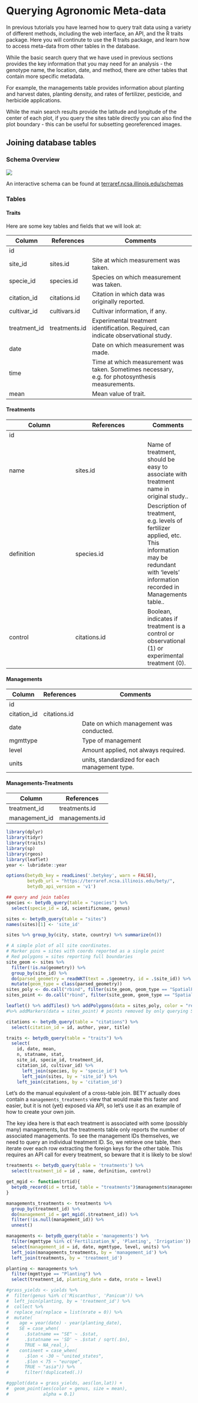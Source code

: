 # Querying Agronomic Meta-data

In previous tutorials you have learned how to query trait data using a variety of different methods, including the web interface, an API, and the R traits package. Here you will continute to use the R traits package, and learn how to access meta-data from other tables in the database.

While the basic search query that we have used in previous sections provides the key information that you may need for an analysis - the genotype name, the location, date, and method, there are other tables that contain more specific metadata.

For example, the managements table provides information about planting and harvest dates, planting density, and rates of fertilizer, pesticide, and herbicide applications.

While the main search results provide the latitude and longitude of the center of each plot, if you query the sites table directly you can also find the plot boundary - this can be useful for subsetting georeferenced images.

## Joining database tables

### Schema Overview

![](https://raw.githubusercontent.com/ebimodeling/betydb_manuscript/master/figures/gcbb12420-fig-0001.png)

An interactive schema can be found at [terraref.ncsa.illinois.edu/schemas](https::terraref.ncsa.illinois.edu/schemas)


### Tables

#### Traits

Here are some key tables and fields that we will look at:


| Column       | References    | Comments                                                                                        |
|--------------|---------------|-------------------------------------------------------------------------------------------------|
| id           |               |                                                                                                 |
| site_id      | sites.id      | Site at which measurement was taken.                                                            |
| specie_id    | species.id    | Species on which measurement was taken.                                                         |
| citation_id  | citations.id  | Citation in which data was originally reported.                                                 |
| cultivar_id  | cultivars.id  | Cultivar information, if any.                                                                   |
| treatment_id | treatments.id | Experimental treatment identification. Required, can indicate observational study.              |
| date         |               | Date on which measurement was made.                                                             |
| time         |               | Time at which measurement was taken. Sometimes necessary, e.g. for photosynthesis measurements. |
| mean         |               | Mean value of trait.



#### Treatments



| Column       | References    | Comments                                                                                        |
|--------------|---------------|----------|
| id           |               ||
| name      | sites.id      | Name of treatment, should be easy to associate with treatment name in original study..|
| definition    | species.id    | 	Description of treatment, e.g. levels of fertilizer applied, etc. This information may be redundant with 'levels' information recorded in Managements table..|
| control  | citations.id  |Boolean, indicates if treatment is a control or observational (1) or experimental treatment (0).|


#### Managements


| Column      | References   | Comments                                      |
|-------------|--------------|-----------------------------------------------|
| id          |              |                                               |
| citation_id | citations.id |                                               |
| date        |              | Date on which management was conducted.       |
| mgmttype    |              | Type of management                            |
| level       |              | Amount applied, not always required.          |
| units       |              | units, standardized for each management type. |


#### Managements-Treatments

| Column        | References     |
|---------------|----------------|
| treatment_id  | treatments.id  |
| management_id | managements.id |


```r

library(dplyr)
library(tidyr)
library(traits)
library(sp)
library(rgeos)
library(leaflet)
year <- lubridate::year

options(betydb_key = readLines('.betykey', warn = FALSE),
        betydb_url = "https://terraref.ncsa.illinois.edu/bety/",
        betydb_api_version = 'v1')

```



```r
## query and join tables
species <- betydb_query(table = "species") %>%
  select(specie_id = id, scientificname, genus)

sites <- betydb_query(table = "sites")
names(sites)[1] <- 'site_id'

sites %>% group_by(city, state, country) %>% summarize(n())

# A simple plot of all site coordinates.
# Marker pins = sites with coords reported as a single point
# Red polygons = sites reporting full boundaries
site_geom <- sites %>%
  filter(!is.na(geometry)) %>%
  group_by(site_id) %>%
  do(parsed_geometry = readWKT(text = .$geometry, id = .$site_id)) %>%
  mutate(geom_type = class(parsed_geometry))
sites_poly <- do.call("rbind", filter(site_geom, geom_type == "SpatialPolygons")$parsed_geometry)
sites_point <- do.call("rbind", filter(site_geom, geom_type == "SpatialPoints")$parsed_geometry)

leaflet() %>% addTiles() %>% addPolygons(data = sites_poly, color = "red")
#%>% addMarkers(data = sites_point) # points removed by only querying Season 2

citations <- betydb_query(table = "citations") %>%
  select(citation_id = id, author, year, title)

traits <- betydb_query(table = "traits") %>% 
  select(
    id, date, mean,
    n, statname, stat,
    site_id, specie_id, treatment_id,
    citation_id, cultivar_id) %>%
      left_join(species, by = 'specie_id') %>%
      left_join(sites, by = 'site_id') %>%
    left_join(citations, by = 'citation_id')

```

Let's do the manual equivalent of a cross-table join. BETY actually does contain a `managements_treatments` view that would make this faster and easier, but it is not (yet) exposed via API, so let's use it as an example of how to create your own join.

The key idea here is that each treatment is associated with some (possibly many) managements, but the treatments table only reports the number of associated managements. To see the management IDs themselves, we need to query an individual treatment ID. So, we retrieve one table, then iterate over each row extracting the foreign keys for the other table. This requires an API call for every treatment, so beware that it is likely to be slow!

```r
treatments <- betydb_query(table = 'treatments') %>%
  select(treatment_id = id , name, definition, control)

get_mgid <- function(trtid){
  betydb_record(id = trtid, table = "treatments")$managements$management.id
}

managements_treatments <- treatments %>%
  group_by(treatment_id) %>%
  do(management_id = get_mgid(.$treatment_id)) %>% 
  filter(!is.null(management_id)) %>%
  unnest()

managements <- betydb_query(table = 'managements') %>% 
  filter(mgmttype %in% c('Fertilization_N', 'Planting', 'Irrigation')) %>%
  select(management_id = id, date, mgmttype, level, units) %>% 
  left_join(managements_treatments, by = 'management_id') %>%
  left_join(treatments, by = 'treatment_id')

planting <- managements %>%
  filter(mgmttype == "Planting") %>%
  select(treatment_id, planting_date = date, nrate = level)

```

```r
#grass_yields <- yields %>%
#  filter(genus %in% c('Miscanthus', 'Panicum')) %>%
#  left_join(planting, by = 'treatment_id') %>%
#  collect %>%
#  replace_na(replace = list(nrate = 0)) %>%
#  mutate(
#    age = year(date) - year(planting_date),
#    SE = case_when(
#      .$statname == "SE" ~ .$stat,
#      .$statname == 'SD' ~ .$stat / sqrt(.$n),
#      TRUE ~ NA_real_),
#    continent = case_when(
#      .$lon < -30 ~ "united_states",
#      .$lon < 75 ~ "europe",
#      TRUE ~ "asia")) %>%
#      filter(!duplicated(.))

#ggplot(data = grass_yields, aes(lon,lat)) +
#  geom_point(aes(color = genus, size = mean),
#             alpha = 0.1)
```
